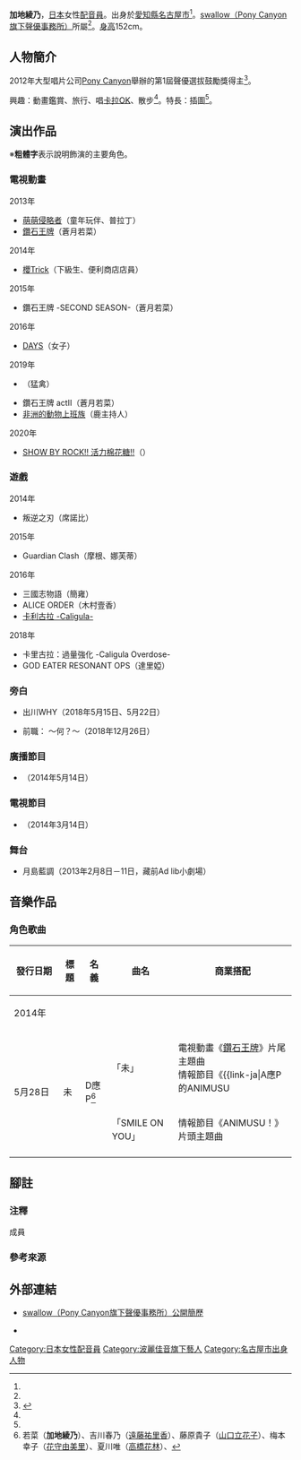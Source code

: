 {{multiple issues|
{{Notability Unreferenced|time=2016-11-16T15:36:46+00:00}}
{{refimprove|time=2016-11-16T15:36:46+00:00}}
{{primarysources|time=2016-11-16T15:36:46+00:00}}
}}
{{noteTA|G1=Anime}}
{{配音員
|姓名= 加地綾乃
|圖片= 
|尺寸= 
|替代= 
|簡介= 
|本名= 
|外文名= 
|外文= 
|羅馬拼音= 
|英文名= 
|暱稱= 
|藝名= 
|國籍= 
|籍貫= 
|出生地= 
|出身地= {{JPN}}[[愛知縣|愛知縣]][[名古屋市|名古屋市]]
|死歿地= 
|出生名= 
|生年= 1991
|生月= 4
|生日= 28
|歿年= 
|歿月= 
|歿日= 
|血型= 
|配演語言= 
|教育程度= 
|母校= 
|所屬= [[波麗佳音|swallow]]
|宗教信仰= 
|配偶= 
|活躍年代= 2013年－
|出道作= [[萌萌侵略者_OUTBREAK_COMPANY|萌萌侵略者]]<ref>{{Cite web|url=https://twitter.com/kaji_ayano/status/413719173781405696|title=2013年12月19日9:15 (JST)|work=|publisher=加地綾乃的[[Twitter|Twitter]]|date=|accessdate=2016-11-16|language=ja}}</ref>
|代表作= 蒼月若菜（[[鑽石王牌|鑽石王牌]]）
|網站= 
|其他= 
|module= {{Japanese|embed=yes|加地 綾乃|かじ あやの|Kaji Ayano}}
}}
'''加地綾乃'''{{BD|1991年|4月28日<ref>{{Cite web|url=https://twitter.com/kaji_ayano/status/460644435278041088|title=2014年4月27日21:59 (JST)|work=|publisher=加地綾乃的Twitter|date=|accessdate=2016-11-16|language=ja}}</ref><ref name="pony-pro">{{Cite web|url=http://swallow-p.com/actor/va_kaji.html|title=swallow（Pony Canyon旗下聲優事務所）公開簡歷|work=|publisher=[[波麗佳音|Pony Canyon]]|date=|accessdate=2016-11-16|language=ja}}</ref>||}}，[[日本|日本]]女性[[配音員|配音員]]。出身於[[愛知縣|愛知縣]][[名古屋市|名古屋市]]<ref name="pony-pro" />。[[波麗佳音|swallow（Pony Canyon旗下聲優事務所）]]所屬<ref name="pony-pro" />。[[身高|身高]]152cm。

== 人物簡介 ==
2012年大型唱片公司[[波麗佳音|Pony Canyon]]舉辦的第1屆聲優選拔鼓勵獎得主<ref>{{Cite web|url=http://animeanime.jp/article/2012/07/04/10705.html|script-title=ja:17歳の現役女子高校生に栄冠、ポニキャン主催声優オーディションのグランプリ決定|work=Anime！Anime！|date=2012-07-04|accessdate=2016-11-16|language=ja|archive-date=2016-01-06|archive-url=https://web.archive.org/web/20160106222346/http://animeanime.jp/article/2012/07/04/10705.html|dead-url=no}}</ref>。

興趣：動畫鑑賞、旅行、唱[[卡拉OK|卡拉OK]]、散步<ref name="pony-pro" />。特長：插圖<ref name="pony-pro" />。

== 演出作品 ==
※'''粗體字'''表示說明飾演的主要角色。
=== 電視動畫 ===
; 2013年
* [[萌萌侵略者_OUTBREAK_COMPANY|萌萌侵略者]]（童年玩伴、普拉丁）
* [[鑽石王牌|鑽石王牌]]（蒼月若菜）
; 2014年
* [[櫻Trick|櫻Trick]]（下級生、便利商店店員）
; 2015年
* 鑽石王牌 -SECOND SEASON-（蒼月若菜）
; 2016年
* [[DAYS_(漫畫)|DAYS]]（女子）
; 2019年
* {{link-ja|臨死!!江古田|臨死!!江古田ちゃん|臨死!! 江古田}}（猛禽）<!--2月20日-->
* 鑽石王牌 actII（蒼月若菜）<!--4月30日-->
* [[非洲的動物上班族|非洲的動物上班族]]（鹿主持人）<!--10月28日-->
; 2020年
* [[SHOW_BY_ROCK!!|SHOW BY ROCK!! 活力棉花糖!!]]（{{lang|ja|バンジー}}）<!--3月12日-->

=== 遊戲 ===
; 2014年
* 叛逆之刃（席諾比）
; 2015年
* Guardian Clash（摩根、娜芙蒂）
; 2016年
* 三國志物語（簡雍）
* ALICE ORDER（木村壹香）
* [[卡利古拉_(遊戲)|卡利古拉 -Caligula-]]
; 2018年
* 卡里古拉：過量強化 -Caligula Overdose-
* GOD EATER RESONANT OPS（達里婭）

=== 旁白 ===
* 出川{{lang|ja|と}}WHY{{lang|ja|ガール}}（2018年5月15日、5月22日）
* {{lang|ja|悩める}}前職：{{lang|ja|アイドルちゃん}} ～{{lang|ja|アイドルやめて}}何{{lang|ja|するの}}？～（2018年12月26日）

=== 廣播節目 ===
* {{link-ja|A&G ARTIST ZONE 2h|A&G ARTIST ZONE 2h|A&G ARTIST ZONE 鷲崎健的2h}}（2014年5月14日）

=== 電視節目 ===
* {{link-ja|A應P的ANIMUSU!!|A応Pのあにむす!!|ANIMUSU！}}（2014年3月14日）

=== 舞台 ===
* 月島藍調（2013年2月8日－11日，藏前Ad lib小劇場）

== 音樂作品 ==
=== 角色歌曲 ===
{|class="wikitable" style="font-size:small" 
!style="width:4.5em"|發行日期!!標題!!名義!!曲名!!商業搭配
|-
!colspan="5"|2014年
|-
|rowspan="2"|5月28日
|rowspan="2"|未{{lang|ja|来へつなげ}}
|rowspan="2"|D應P<ref group="成員" name="成員1">若菜（'''加地綾乃'''）、吉川春乃（[[遠藤祐里香|遠藤祐里香]]）、藤原貴子（[[山口立花子|山口立花子]]）、梅本幸子（[[花守由美里|花守由美里]]）、夏川唯（[[高橋花林|高橋花林]]）、{{link-ja|A應P|A応P}}</ref>
|「未{{lang|ja|来へつなげ}}」
|電視動畫《[[鑽石王牌|鑽石王牌]]》片尾主題曲<br />情報節目《{{link-ja|A應P的ANIMUSU!!|A応Pのあにむす!!|ANIMUSU！}}》片尾曲
|-
|「SMILE ON YOU」
|情報節目《ANIMUSU！》片頭主題曲
|-
|}

== 腳註 ==
=== 注釋 ===
{{reflist|group="注"}}
; 成員
{{reflist|group="成員"}}

=== 參考來源 ===
{{reflist}}

== 外部連結 ==
* [http://swallow-p.com/actor/va_kaji.html swallow（Pony Canyon旗下聲優事務所）公開簡歷] {{Wayback|url=http://swallow-p.com/actor/va_kaji.html |date=20220418224219 }} {{ja icon}}
* {{Twitter|kaji_ayano}} {{ja icon}}

{{DEFAULTSORT:Kaji Ayano}}
[[Category:日本女性配音員|Category:日本女性配音員]]
[[Category:波麗佳音旗下藝人|Category:波麗佳音旗下藝人]]
[[Category:名古屋市出身人物|Category:名古屋市出身人物]]